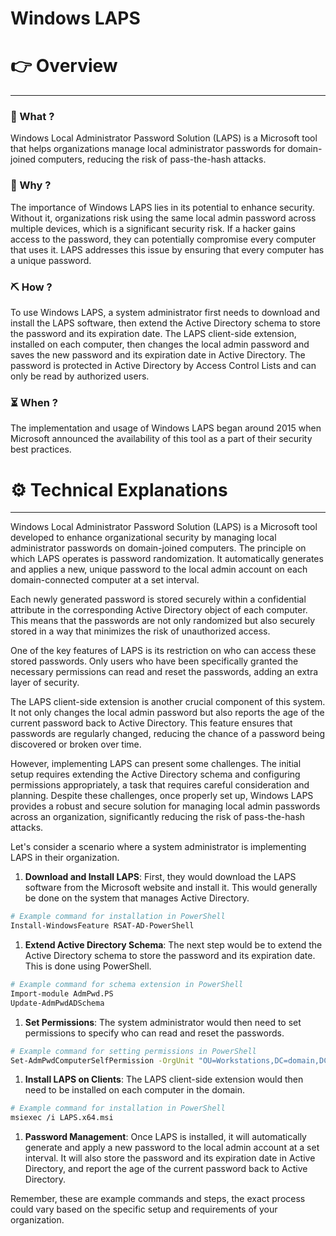 # Windows LAPS


# 👉 Overview

---

### 👀 What ?

Windows Local Administrator Password Solution (LAPS) is a Microsoft tool that helps organizations manage local administrator passwords for domain-joined computers, reducing the risk of pass-the-hash attacks.


### 🧐 Why ?

The importance of Windows LAPS lies in its potential to enhance security. Without it, organizations risk using the same local admin password across multiple devices, which is a significant security risk. If a hacker gains access to the password, they can potentially compromise every computer that uses it. LAPS addresses this issue by ensuring that every computer has a unique password.


### ⛏️ How ?

To use Windows LAPS, a system administrator first needs to download and install the LAPS software, then extend the Active Directory schema to store the password and its expiration date. The LAPS client-side extension, installed on each computer, then changes the local admin password and saves the new password and its expiration date in Active Directory. The password is protected in Active Directory by Access Control Lists and can only be read by authorized users.


### ⏳ When ?

The implementation and usage of Windows LAPS began around 2015 when Microsoft announced the availability of this tool as a part of their security best practices.


# ⚙️ Technical Explanations

---

Windows Local Administrator Password Solution (LAPS) is a Microsoft tool developed to enhance organizational security by managing local administrator passwords on domain-joined computers. The principle on which LAPS operates is password randomization. It automatically generates and applies a new, unique password to the local admin account on each domain-connected computer at a set interval.

Each newly generated password is stored securely within a confidential attribute in the corresponding Active Directory object of each computer. This means that the passwords are not only randomized but also securely stored in a way that minimizes the risk of unauthorized access.

One of the key features of LAPS is its restriction on who can access these stored passwords. Only users who have been specifically granted the necessary permissions can read and reset the passwords, adding an extra layer of security.

The LAPS client-side extension is another crucial component of this system. It not only changes the local admin password but also reports the age of the current password back to Active Directory. This feature ensures that passwords are regularly changed, reducing the chance of a password being discovered or broken over time.

However, implementing LAPS can present some challenges. The initial setup requires extending the Active Directory schema and configuring permissions appropriately, a task that requires careful consideration and planning. Despite these challenges, once properly set up, Windows LAPS provides a robust and secure solution for managing local admin passwords across an organization, significantly reducing the risk of pass-the-hash attacks.

Let's consider a scenario where a system administrator is implementing LAPS in their organization.

1. **Download and Install LAPS**: First, they would download the LAPS software from the Microsoft website and install it. This would generally be done on the system that manages Active Directory.

```bash
# Example command for installation in PowerShell
Install-WindowsFeature RSAT-AD-PowerShell

```

1. **Extend Active Directory Schema**: The next step would be to extend the Active Directory schema to store the password and its expiration date. This is done using PowerShell.

```bash
# Example command for schema extension in PowerShell
Import-module AdmPwd.PS
Update-AdmPwdADSchema

```

1. **Set Permissions**: The system administrator would then need to set permissions to specify who can read and reset the passwords.

```bash
# Example command for setting permissions in PowerShell
Set-AdmPwdComputerSelfPermission -OrgUnit "OU=Workstations,DC=domain,DC=com"

```

1. **Install LAPS on Clients**: The LAPS client-side extension would then need to be installed on each computer in the domain.

```bash
# Example command for installation in PowerShell
msiexec /i LAPS.x64.msi

```

1. **Password Management**: Once LAPS is installed, it will automatically generate and apply a new password to the local admin account at a set interval. It will also store the password and its expiration date in Active Directory, and report the age of the current password back to Active Directory.

Remember, these are example commands and steps, the exact process could vary based on the specific setup and requirements of your organization.

